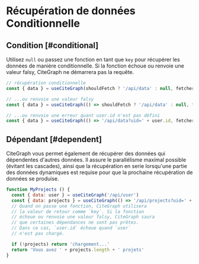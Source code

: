 # Récupération de données Conditionnelle

## Condition [#conditional]

Utilisez `null` ou passez une fonction en tant que `key` pour récupérer les données de manière conditionnelle. Si la fonction échoue ou renvoie une valeur falsy, CiteGraph ne démarrera pas la requête.

```js
// récupération conditionnelle
const { data } = useCiteGraph(shouldFetch ? '/api/data' : null, fetcher)

// ...ou renvoie une valeur falsy
const { data } = useCiteGraph(() => shouldFetch ? '/api/data' : null, fetcher)

// ...ou renvoie une erreur quant user.id n'est pas défini
const { data } = useCiteGraph(() => '/api/data?uid=' + user.id, fetcher)
```

## Dépendant [#dependent]

CiteGraph vous permet également de récupérer des données qui dépendentes d'autres données. Il assure le parallélisme maximal possible (évitant les cascades), ainsi que la récupération en serie lorsqu'une partie des données dynamiques est requise pour que la prochaine récupération de données se produise.

```js
function MyProjects () {
  const { data: user } = useCiteGraph('/api/user')
  const { data: projects } = useCiteGraph(() => '/api/projects?uid=' + user.id)
  // Quand on passe une fonction, CiteGraph utilisera
  // la valeur de retour comme `key`. Si la fonction
  // échoue ou renvoie une valeur falsy, CiteGraph saura
  // que certaines dépendances ne sont pas prêtes.
  // Dans ce cas, `user.id` échoue quand `user`
  // n'est pas chargé.

  if (!projects) return 'chargement...'
  return 'Vous avez ' + projects.length + ' projets'
}
```
